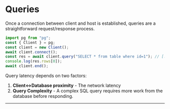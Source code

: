 
# Queries

Once a connection between client and host is established, queries are a straightforward request/response process.

```javascript
import pg from "pg";
const { Client } = pg;
const client = new Client();
await client.connect();
const res = await client.query("SELECT * from table where id=1"); // [!code focus]
console.log(res.rows[0]);
await client.end();
```

Query latency depends on two factors:

1. **Client\<-\>Database proximity** - The network latency
1. **Query Complexity** - A complex SQL query requires more work from the database before responding.

---